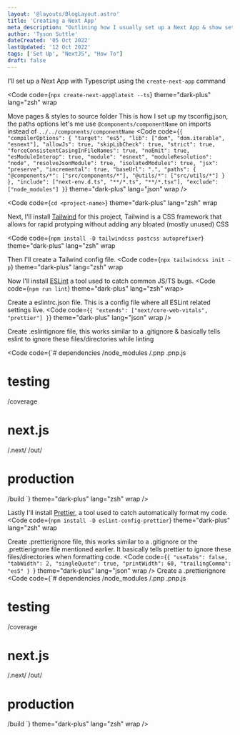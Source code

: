 ```yaml
---
layout: '@layouts/BlogLayout.astro'
title: 'Creating a Next App'
meta_description: "Outlining how I usually set up a Next App & show set up commands"
author: 'Tyson Suttle'
dateCreated: '05 Oct 2022'
lastUpdated: '12 Oct 2022'
tags: ['Set Up', "NextJS", "How To"]
draft: false
---
```


I'll set up a Next App with Typescript using the `create-next-app` command

<Code
  code={`npx create-next-app@latest --ts`}
  theme="dark-plus"
  lang="zsh"
  wrap
></Code>
Move pages & styles to source folder
This is how I set up my tsconfig.json, the paths options let's me use `@components/componentName` 
on imports instead of `../../components/componentName`
<Code
code={`{
  "compilerOptions": {
    "target": "es5",
    "lib": ["dom", "dom.iterable", "esnext"],
    "allowJs": true,
    "skipLibCheck": true,
    "strict": true,
    "forceConsistentCasingInFileNames": true,
    "noEmit": true,
    "esModuleInterop": true,
    "module": "esnext",
    "moduleResolution": "node",
    "resolveJsonModule": true,
    "isolatedModules": true,
    "jsx": "preserve",
    "incremental": true,
    "baseUrl": ".",
    "paths": {
      "@components/*": ["src/components/*"],
      "@utils/*": ["src/utils/*"]
    }
  },
  "include": ["next-env.d.ts", "**/*.ts", "**/*.tsx"],
  "exclude": ["node_modules"]
}`}
  theme="dark-plus"
  lang="json"
  wrap
 />

<Code
  code={`cd <project-name>`}
  theme="dark-plus"
  lang="zsh"
  wrap
></Code>
Next, I'll install [Tailwind](https://tailwindcss.com) for this project,
Tailwind is a CSS framework that allows for rapid protyping without adding any bloated (mostly unused) CSS

<Code
  code={`npm install -D tailwindcss postcss autoprefixer`}
  theme="dark-plus"
  lang="zsh"
  wrap
></Code>
Then I'll create a Tailwind config file.
<Code
  code={`npx tailwindcss init -p`}
  theme="dark-plus"
  lang="zsh"
  wrap
></Code>

Now I'll install [ESLint](https://eslint.org/) a tool used to catch common JS/TS bugs.
<Code code={`npm run lint`} theme="dark-plus" lang="zsh" wrap></Code>

Create a eslintrc.json file. This is a config file where all ESLint related settings live.
<Code
code={`{
  "extends": ["next/core-web-vitals", "prettier"]
}`}
  theme="dark-plus"
  lang="json"
  wrap
 />

Create .eslintignore file, this works similar to a .gitignore & basically tells eslint
to ignore these files/directories while linting

 <Code
code={`# dependencies
/node_modules
/.pnp
.pnp.js

# testing
/coverage

# next.js
/.next/
/out/

# production
/build
`}
  theme="dark-plus"
  lang="zsh"
  wrap
 />

Lastly I'll install [Prettier](https://prettier.io/), a tool used to catch automatically format my code.
<Code
  code={`npm install -D eslint-config-prettier`}
  theme="dark-plus"
  lang="zsh"
  wrap
></Code>

Create .prettierignore file, this works similar to a .gitignore or the .prettierignore file mentioned earlier.
It basically tells prettier to ignore these files/directories when formatting code.
<Code
code={`{
  "useTabs": false,
  "tabWidth": 2,
  "singleQuote": true,
  "printWidth": 60,
  "trailingComma": "es5"
}
`}
  theme="dark-plus"
  lang="json"
  wrap
 />
Create a .prettierignore
 <Code
code={`# dependencies
/node_modules
/.pnp
.pnp.js

# testing
/coverage

# next.js
/.next/
/out/

# production
/build
`}
  theme="dark-plus"
  lang="zsh"
  wrap
 />
